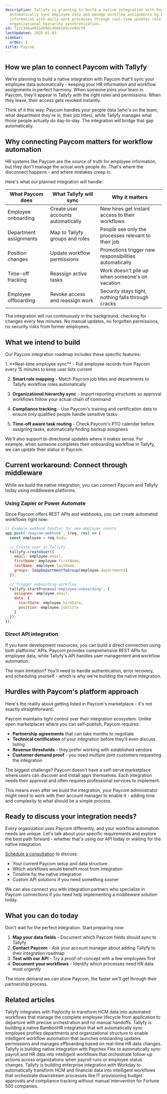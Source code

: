 ```yaml
---
description: Tallyfy is planning to build a native integration with Paycom that will
  automatically sync employee data and manage workflow assignments by bridging HR
  information with daily work processes through real-time updates role mapping and
  organizational hierarchy synchronization.
id: f22c346a4951d698c4b66165cce8dcf0
lastUpdated: 2025-01-03
sidebar:
  order: 1
title: Paycom
---
```



## How we plan to connect Paycom with Tallyfy

We're planning to build a native integration with Paycom that'll sync your employee data automatically - keeping your HR information and workflow assignments in perfect harmony. When someone joins your team in Paycom, they'll appear in Tallyfy with the right roles and permissions. When they leave, their access gets revoked instantly.

Think of it this way: Paycom handles your people data (who's on the team, what department they're in, their job titles), while Tallyfy manages what those people actually do day-to-day. The integration will bridge that gap automatically.

## Why connecting Paycom matters for workflow automation

HR systems like Paycom are the source of truth for employee information, but they don't manage the actual work people do. That's where the disconnect happens - and where mistakes creep in.

Here's what our planned integration will handle:

| What Paycom does | What Tallyfy will sync | Why it matters |
|------------------|------------------------|----------------|
| Employee onboarding | Create user accounts automatically | New hires get instant access to their workflows |
| Department assignments | Map to Tallyfy groups and roles | People see only the processes relevant to their job |
| Position changes | Update workflow permissions | Promotions trigger new responsibilities automatically |
| Time-off tracking | Reassign active tasks | Work doesn't pile up when someone's on vacation |
| Employee offboarding | Revoke access and reassign work | Security stays tight, nothing falls through cracks |

The integration will run continuously in the background, checking for changes every few minutes. No manual updates, no forgotten permissions, no security risks from former employees.

## What we intend to build

Our Paycom integration roadmap includes these specific features:

<Steps>
1. **Real-time employee sync** - Pull employee records from Paycom every 15 minutes to keep user lists current

2. **Smart role mapping** - Match Paycom job titles and departments to Tallyfy workflow roles automatically

3. **Organizational hierarchy sync** - Import reporting structures so approval workflows follow your actual chain of command

4. **Compliance tracking** - Use Paycom's training and certification data to ensure only qualified people handle sensitive tasks

5. **Time-off aware task routing** - Check Paycom's PTO calendar before assigning tasks, automatically finding backup assignees
</Steps>

We'll also support bi-directional updates where it makes sense. For example, when someone completes their onboarding workflow in Tallyfy, we can update their status in Paycom.

## Current workaround: Connect through middleware

While we build the native integration, you can connect Paycom and Tallyfy today using middleware platforms.

### Using Zapier or Power Automate

Since Paycom offers REST APIs and webhooks, you can create automated workflows right now:

```javascript
// Example webhook handler for new employee events
app.post('/paycom-webhook', (req, res) => {
  const employee = req.body;
  
  // Create user in Tallyfy
  tallyfy.createUser({
    email: employee.email,
    firstName: employee.firstName,
    lastName: employee.lastName,
    groups: [mapDepartmentToGroup(employee.department)]
  });
  
  // Trigger onboarding workflow
  tallyfy.startProcess('employee-onboarding', {
    assignee: employee.email,
    data: {
      startDate: employee.hireDate,
      position: employee.jobTitle
    }
  });
});
```

### Direct API integration

If you have development resources, you can build a direct connection using both platforms' APIs. Paycom provides comprehensive REST APIs for employee data, while Tallyfy's API handles user management and workflow automation.

The main limitation? You'll need to handle authentication, error recovery, and scheduling yourself - which is why we're building the native integration.

## Hurdles with Paycom's platform approach

Here's the reality about getting listed in Paycom's marketplace - it's not exactly straightforward.

Paycom maintains tight control over their integration ecosystem. Unlike open marketplaces where you can self-publish, Paycom requires:

- **Partnership agreements** that can take months to negotiate
- **Technical certification** of your integration before they'll even discuss listing
- **Revenue thresholds** - they prefer working with established vendors
- **Customer demand proof** - you need multiple joint customers requesting the integration

The biggest challenge? Paycom doesn't have a self-serve marketplace where users can discover and install apps themselves. Each integration needs their approval and often requires professional services to implement.

This means even after we build the integration, your Paycom administrator might need to work with their account manager to enable it - adding time and complexity to what should be a simple process.

## Ready to discuss your integration needs?

Every organization uses Paycom differently, and your workflow automation needs are unique. Let's talk about your specific requirements and explore the best path forward - whether that's using our API today or waiting for the native integration.

[Schedule a consultation](https://tallyfy.com/booking/) to discuss:
- Your current Paycom setup and data structure
- Which workflows would benefit most from integration
- Timeline for the native integration
- Custom API solutions if you need something sooner

We can also connect you with integration partners who specialize in Paycom connections if you need help implementing a middleware solution today.

## What you can do today

Don't wait for the perfect integration. Start preparing now:

1. **Map your data fields** - Document which Paycom fields should sync to Tallyfy
2. **Contact Paycom** - Ask your account manager about adding Tallyfy to their integration roadmap
3. **Test with our API** - Try a proof-of-concept with a few employees first
4. **Document your workflows** - Identify which processes need HR data most urgently

The more demand we can show Paycom, the faster we'll get through their partnership process.

## Related articles
<CardGrid>
<LinkTitleCard header="<b>Vendors > Paylocity Integration</b>" href="/products/pro/integrations/vendors/paylocity/" > Tallyfy integrates with Paylocity to transform HCM data into automated workflows that manage the complete employee lifecycle from application to departure with precise orchestration and no manual handoffs. </LinkTitleCard>
<LinkTitleCard header="<b>Vendors > BambooHR Integration - Sync Employee Data for Automated Workflows</b>" href="/products/pro/integrations/vendors/bamboohr/" > Tallyfy is building a native BambooHR integration that will automatically sync employee profiles departments and organizational structure to enable intelligent workflow automation that launches onboarding updates permissions and manages offboarding based on real-time HR data changes. </LinkTitleCard>
<LinkTitleCard header="<b>Vendors > Paychex Integration</b>" href="/products/pro/integrations/vendors/paychex/" > Tallyfy is building native integration with Paychex Flex to automatically sync payroll and HR data into intelligent workflows that orchestrate follow-up actions across organizations when payroll runs or employee status changes. </LinkTitleCard>
<LinkTitleCard header="<b>Vendors > Workday Integration</b>" href="/products/pro/integrations/vendors/workday/" > Tallyfy is building enterprise integration with Workday to automatically transform HCM and financial data into intelligent workflows that orchestrate downstream processes like IT provisioning budget approvals and compliance tracking without manual intervention for Fortune 500 companies. </LinkTitleCard>
</CardGrid>